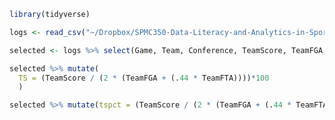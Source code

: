```r
library(tidyverse)
```

```r
logs <- read_csv("~/Dropbox/SPMC350-Data-Literacy-and-Analytics-in-Sports/logs.csv")
```

```r
selected <- logs %>% select(Game, Team, Conference, TeamScore, TeamFGA, TeamFTA, W_L)
```

```r
selected %>% mutate(
  TS = (TeamScore / (2 * (TeamFGA + (.44 * TeamFTA))))*100
  )
```

```r
selected %>% mutate(tspct = (TeamScore / (2 * (TeamFGA + (.44 * TeamFTA)))) * 100) %>% group_by(Team) %>% summarize(avg_ts = mean(tspct)) %>% arrange(desc(avg_ts))
```


